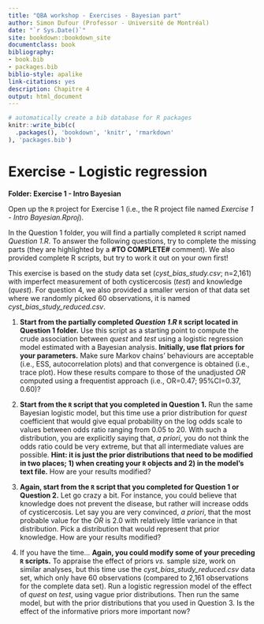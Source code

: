 ```yaml
---
title: "QBA workshop - Exercises - Bayesian part"
author: Simon Dufour (Professor - Université de Montréal)
date: "`r Sys.Date()`"
site: bookdown::bookdown_site
documentclass: book
bibliography:
- book.bib
- packages.bib
biblio-style: apalike
link-citations: yes
description: Chapitre 4
output: html_document
---
```


```r
# automatically create a bib database for R packages
knitr::write_bib(c(
  .packages(), 'bookdown', 'knitr', 'rmarkdown'
), 'packages.bib')
```


# Exercise - Logistic regression 

**Folder: Exercise 1 - Intro Bayesian**
  
Open up the `R` project for Exercise 1 (i.e., the R project file named *Exercise 1 - Intro Bayesian.Rproj*).   
  
In the Question 1 folder, you will find a partially completed `R` script named *Question 1.R*. To answer the following questions, try to complete the missing parts (they are highlighted by a **#TO COMPLETE#** comment). We also provided complete R scripts, but try to work it out on your own first! 
  
This exercise is based on the study data set (*cyst_bias_study.csv*; n=2,161) with imperfect measurement of both cysticercosis (*test*) and knowledge (*quest*). For question 4, we also provided a smaller version of that data set where we randomly picked 60 observations, it is named *cyst_bias_study_reduced.csv*. 
  
1. **Start from the partially completed *Question 1.R* `R` script located in Question 1 folder.** Use this script as a starting point to compute the crude association between *quest* and *test* using a logistic regression model estimated with a Bayesian analysis. **Initially, use flat priors for your parameters.** Make sure Markov chains’ behaviours are acceptable (i.e., ESS, autocorrelation plots) and that convergence is obtained (i.e., trace plot). How these results compare to those of the unadjusted $OR$ computed using a frequentist approach (i.e., OR=0.47; 95%CI=0.37, 0.60)?  
  
2. **Start from the `R` script that you completed in Question 1.** Run the same Bayesian logistic model, but this time use a prior distribution for *quest* coefficient that would give equal probability on the log odds scale to values between odds ratio ranging from 0.05 to 20. With such a distribution, you are explicitly saying that, *a priori*, you do not think the odds ratio could be very extreme, but that all intermediate values are possible. **Hint: it is just the prior distributions that need to be modified in two places; 1) when creating your `R` objects and 2) in the model's text file.** How are your results modified?  
  
3. **Again, start from the `R` script that you completed for Question 1 or Question 2.** Let go crazy a bit. For instance, you could believe that knowledge does not prevent the disease, but rather will increase odds of cysticercosis. Let say you are very convinced, *a priori*, that the most probable value for the $OR$ is 2.0 with relatively little variance in that distribution. Pick a distribution that would represent that prior knowledge. How are your results modified?  
  
4. If you have the time... **Again, you could modify some of your preceding `R` scripts.** To appraise the effect of priors *vs.* sample size, work on similar analyses, but this time use the *cyst_bias_study_reduced.csv* data set, which only have 60 observations (compared to 2,161 observations for the complete data set). Run a logistic regression model of the effect of *quest* on *test*, using vague prior distributions. Then run the same model, but with the prior distributions that you used in Question 3. Is the effect of the informative priors more important now?   

